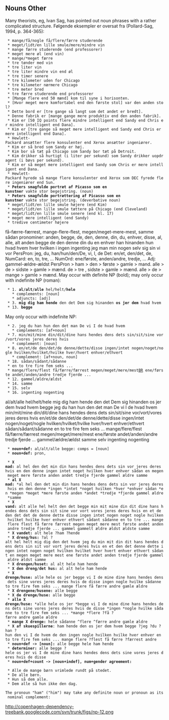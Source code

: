==  Nouns Other ==

Many theorists, eg, Ivan Sag, has pointed out noun phrases with a rather complicated structure. Følgende eksempler er oversat fra (Pollard-Sag, 1994, p. 364-365):

  * mange/få/nogle få/flere/færre studerende
  * meget/lidt/en lille smule/mere/mindre vin
  * mange færre studerende (end professorer)
  * meget mere øl (end vin)
  * mange/*meget færre
  * tre tønder med vin
  * tre liter vin
  * tre liter mindre vin end øl
  * tre timer senere
  * tre kilometer uden for Chicago
  * tre kilometer nærmere Chicago
  * tre meter bred
  * tre færre studerende end professorer
  * [Mange flere end 50 mænd] kom til syne i horisonten.
  * [Hvor meget mere komfortabel end den første stol] var den anden stol?
  * Dette bord er [tre gange så langt som det andet er bredt].
  * Denne fabrik er [mange gange mere produktiv end den anden fabrik].
  * Kim er [50 IQ points flere mindre intelligent end Sandy end Chris er mindre intelligent end Dana].
  * Kim er [tre gange så meget mere intelligent end Sandy end Chris er mere intelligent end Dana].
  * Hewlett-Packard ansætter flere konsulenter end Xerox ansætter ingeniører.
  * Kim er så bred som Sandy er høj.
  * Kim bor så tæt på Chicago som Sandy bor tæt på Detroit.
  * Kim drikker så hurtigt (i liter per sekund) som Sandy drikker uopdragent (i bøvs per sekund).
  * Kim er så meget mere intelligent end Sandy som Chris er mere intelligent end Dana.
  * Hewlett-Packard hyrede så mange flere konsulenter end Xerox som DEC fyrede flere ingeniører end Sun.
  * '''Peters smagfulde portræt af Picasso som en kunstner''' vakte stor begejstring. (noun)
  * '''Peters smagfulde portrættering af Picasso som en kunstner''' vakte stor begejstring. (deverbative noun)
  * meget/lidt/en lille smule højere (end Kim)
  * meget/lidt/en lille smule tættere på Chicago (end Cleveland)
  * meget/lidt/en lille smule senere (end kl. 17)
  * meget mere intelligent (end Sandy)
  * tredive centimeter højere

få-færre-færrest, mange-flere-flest, megen/meget-mere-mest, samme sådan pronominer: anden, begge, de, den, denne, din, du, enhver, disse, al, alle, alt anden begge de den denne din du en enhver han hinanden hun hvad hvem hver hvilken i ingen ingenting jeg man min nogen selv sig sin vi vor PersPron: jeg, du, han/hun/den/De, vi, I, de Det: en/et, den/det, de, NumCard: en, to, tre, ... NumOrd: ene/første, anden/andre, tredje, ... Adj: gammel-ældre-ældst PersPron &gt; ham &gt; den &gt; første &gt; gamle &gt; mand. alle &gt; de &gt; sidste &gt; gamle &gt; mænd. de &gt; tre , sidste &gt; gamle &gt; mænd. alle &gt; de &gt; mange &gt; gamle &gt; mænd. May occur with definite NP (bold); may only occur with indefinite NP (roman):

  * 1. '''al/alt/alle''' hel/helt/'''hele'''
    * complements: [noun]
    * adjuncts: [adj]
  * 3. '''mig dig ham hende''' den det Dem sig hinanden '''os jer dem''' hvad hvem
  * 13. '''begge'''

May only occur with indefinite NP:

  * 2. jeg du han hun den det man De vi I de hvad hvem
    * complements: [af+noun]
  * 7. min/mit/mine din/dit/dine hans hendes dens dets sin/sit/sine vor/vort/vores jeres deres hvis
    * complement: [noun]
  * 8. en/et/de den/det/de denne/dette/disse ingen/intet nogen/noget/nogle hvilken/hvilket/hvilke hver/hvert enhver/ethvert
    * complement: [af+noun, noun]
  * 18. sådan/sådant/sådanne
  * en to tre fire fem seks ...
  * mange/flere/flest få/færre/færrest megen/meget/mere/mest[[BR]] ene/første andet/anden/andre tredje fjerde ...
  * 12. gammel/ældre/ældst
  * 14. samme
  * 15. selv
  * 16. ingenting nogenting

al/alt/alle hel/helt/hele mig dig ham hende den det Dem sig hinanden os jer dem hvad hvem begge jeg du han hun den det man De vi I de hvad hvem min/mit/mine din/dit/dine hans hendes dens dets sin/sit/sine vor/vort/vores jeres deres hvis en/et/de den/det/de denne/dette/disse ingen/intet nogen/noget/nogle hvilken/hvilket/hvilke hver/hvert enhver/ethvert sådan/sådant/sådanne en to tre fire fem seks ... mange/flere/flest få/færre/færrest megen/meget/mere/mest ene/første andet/anden/andre tredje fjerde ... gammel/ældre/ældst samme selv ingenting nogenting

  * '''noun+def:''' al/alt/alle begge: comps = [noun]
  * '''noun+def:''' pron,

  * '''X mad:''' al hel den det min din hans hendes dens dets sin vor jeres deres hvis en den denne ingen intet noget hvilken hver enhver sådan en megen meget mere første anden andet tredje fjerde gammel ældre samme
  * '''al X mad:''' *al hel den det min din hans hendes dens dets sin vor jeres deres hvis en den denne *ingen *intet *noget hvilken *hver *enhver sådan *en *megen *meget *mere første anden *andet *tredje *fjerde gammel ældre *samme
  * '''X vand:''' alt alle hel helt den det begge min mit mine din dit dine hans hendes dens dets sin sit sine vor vort vores jeres deres hvis en et de den det det de denne dette disse ingen intet nogen noget nogle hvilken hvilket hvilke hver enhver ethvert sådant sådanne en to tre ... mange flere flest få færre færrest megen meget mere mest første andet anden andre tredje fjerde ... gammel gammelt ældre ældst ældste samme
  * '''X vandet:''' alt hele ?ham ?hende
  * '''X dreng/hus:''' ?al ?alt hel helt mig dig den det hvem jeg du min mit din dit hans hendes dens dets sin sit vor vort jeres deres hvis en et den det denne dette ingen intet nogen noget hvilken hvilket hver hvert enhver ethvert sådant en megen meget mere mest ene første andet anden tredje fjerde gammel ældre ældst samme
  * '''X drengen/huset:''' al alt hele ham hende
  * '''X den dreng/det hus:''' al alt hele ham hende
  * '''X drenge/huse:''' alle hele os jer begge vi I de mine dine hans hendes dens dets sine vores jeres deres hvis de disse ingen nogle hvilke sådanne to tre fire fem seks ... mange flere få færre andre gamle ældre
  * '''X drengene/husene:''' alle begge
  * '''X de drenge/huse:''' alle begge
  * '''alle X drenge/huse:''' *alle hele os jer *begge vi I de mine dine hans hendes dens dets sine vores jeres deres hvis de disse *ingen *nogle hvilke sådanne to tre fire fem seks ... *mange *flere ?få ?færre andre gamle ældre
  * '''mange X drenge:''' hele sådanne ^flere ^færre andre gamle ældre
  * '''X af skuespillerne''': ham hende den os jer dem hvem begge ?jeg ?du ?han ?hun den vi I de hvem de den ingen nogle hvilken hvilke hver enhver en to tre fire fem seks ... mange flere ?flest få færre ?færrest andre
  * '''noun+def -&gt; [noun]:''' alle begge hele ham hende
  * '''determiner:''' alle begge ?hele os jer vi I de mine dine hans hendes dens dets sine vores jeres deres hvis de disse
  * '''noun+def+count -&gt; [noun+indef], num+gender agreement:'''

  * Alle de mange børn vrimlede rundt på stedet.
  * De alle børn.
  * Hun så dem alle.
  * Dem alle så hun ikke den dag.

 The pronoun "ham" ("him") may take any definite noun or pronoun as its nominal complement:

http://copenhagen-dependency-treebank.googlecode.com/svn/trunk/figs/np-12.png
